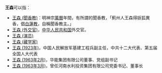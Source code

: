 '''王森'''可以指：
* [[王森_(聞香教)|王森 (聞香教)]]：明神宗[[萬曆|萬曆]]年間，有所謂的聞香教，「薊州人王森得妖狐異香，倡[[白蓮教|白蓮教]]，自稱聞香教主。」
* [[王森_(外交官)|王森 (外交官)]]，[[中华人民共和国|中华人民共和国]]外交官。
* [[王森_(演员)|王森 (演员)]]
* [[王森_(藏学家)|王森 (藏学家)]]
* [[王森_(1923年)|王森 (1923年)]]，中国人民解放军基建工程兵副主任，中共十二大代表、第五届全国人大代表
* [[王森_(1963年2月)|王森 (1963年2月)]]，华能集团有限公司董事、党组副书记
* [[王森_(1963年3月)|王森 (1963年3月)]]，曾任河南水利投资集团有限公司党委书记、董事长

{{disambig|cat=二字王姓人名消歧义|sen}}